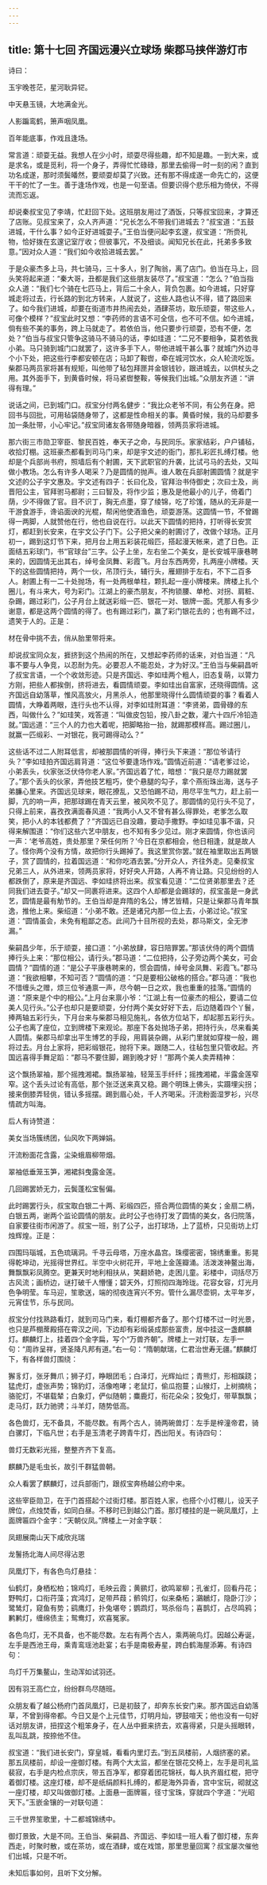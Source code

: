 ```yaml
---
---
---
```

title: 第十七回 齐国远漫兴立球场 柴郡马挟伴游灯市
---





诗曰：

玉宇晚苍茫，星河耿异铓。

中天悬玉镜，大地满金光。

人影蹁鸾鹤，箫声咽凤凰。

百年能底事，作戏且逢场。

常言道：顽耍无益。我想人在少小时，顽耍尽得些趣，却不知是趣。一到大来，或是求名，或是觅利，将一个身子，弄得忙忙碌碌，那里去偷得一时一刻的闲？直到功名成遂，那时须鬓皤然，要顽耍却莫了兴致。还有那不得成遂一命先亡的，这便干干的忙了一生。善于逢场作戏，也是一句至语。但要识得个悲乐相为倚伏，不得流而忘返。

却说秦叔宝见了李靖，忙赶回下处。这班朋友用过了酒饭，只等叔宝回来，才算还了店账。见叔宝来了，众人齐声道：“兄长怎么不带我们进城去？”叔宝道：“五鼓进城，干什么事？如今正好进城耍子。”王伯当便问起李玄邃，叔宝道：“所赍礼物，恰好拨在玄邃记室厅收；但彼事冗，不及细谈。闻知兄长在此，托弟多多致意。”因对众人道：“我们如今收拾进城去罢。”

于是众豪杰多上马，共七骑马，三十多人，别了陶翁，离了店门。伯当在马上，回头笑将起来道：“秦大哥，丑都是我们这些朋友装尽了。”叔宝道：“怎么？”伯当指众人道：“我们七个骑在七匹马上，背后二十余人，背负包裹。如今进城，只好穿城走将过去，行长路的到北方转来，人就说了，这些人路也认不得，错了路回来了。如今我们进城，却要在街道市井热闹去处，酒肆茶坊，取乐顽耍，带这些人，可像个模样？”叔宝此时又想：“李药师的言语不可全信，也不可不信。如今进城，倘有些不美的事务，跨上马就走了。若依伯当，他只要步行顽耍，恐有不便，怎处？”伯当与叔宝只管争这骑马不骑马的话，李如珪道：“二兄不要相争，莫若依我小弟。马只骑到城门口就罢了，这许多手下人，带他进城干甚么事？就城门外边寻个小下处，把这些行李都安顿在店；马卸了鞍辔，牵在城河饮水，众人轮流吃饭。柴郡马两员家将甚有规矩，叫他带了毡包拜匣并金银钱钞，跟进城去，以供杖头之用。其外面手下，到黄昏时候，将马紧辔整鞍，等候我们出城。”众朋友齐道：“讲得有理。”

说话之间，已到城门口。叔宝分付两名健步：“我比众老爷不同，有公务在身。把回书与回批，可用毡袋随身带了，这都是性命相关的事。黄昏时候，我的马却要多加一条肚带，小心牢记。”叔宝同诸友各带随身暗器，领两员家将进城。

那六街三市勋卫宰臣、黎民百姓，奉天子之命，与民同乐。家家结彩，户户铺毡，收拾灯棚。这班豪杰都看到司马门来，却是宇文述的衙门，那扎彩匠扎缚灯楼。他却是个兵部尚书府，照墙后有个射圃，天下武职官的升袭，比试弓马的去处，又叫做小教场。怎么有许多人喝采？乃是圆情的抛声。谁人敢在兵部射圃圆情？就是宇文述的公子宇文惠及。宇文述有四子：长曰化及，官拜治书侍御史；次曰士及，尚晋阳公主，官拜驸马都尉；三曰智及，将作少监；惠及是他最小的儿子，倚着门荫，少不得做了官。目不识丁，胸无点墨，穿了绫锦，吃了珍馐，随从的无非是一干游食游手，谗谄面谀的光棍，帮闲他使酒渔色，顽耍游荡。这圆情一节，不曾踢得一两脚，人就赞他在行，他也自说在行。以此天下圆情的把持，打听得长安赏灯，都赶到长安来，在宇文公子门下。公子把父亲的射圃讨了，改做个球场。正月初一，踢到这灯节下来，把月台上用五彩装花缎匹，搭起漫天帐来，遮了日色。正面结五彩球门，书“官球台”三字。公子上坐，左右坐二个美女，是长安城平康巷聘来的，因圆情无出其右，绰号金凤舞、彩霞飞。月台东西两旁，扎两座小牌楼。天下的这些圆情把持，两个一伙，吊顶行头，辅行头，雁翅排于左右，不下二百多人。射圃上有一二十处抛场，有一处两根单柱，颗扎起一座小牌楼来。牌楼上扎个圈儿，有斗来大，号为彩门。江湖上的豪杰朋友，不拘锁腰、单枪、对拐、肩粧、杂踢，踢过彩门，公子月台上就送彩缎一匹、银花一对、银牌一面。凭那人有多少谢意，都是这两个圆情的得了。也有踢过彩门，赢了彩门银花去的；也有踢不过，遗笑于人的。正是：

材在骨中挑不去，俏从胎里带将来。

却说叔宝同众友，捱挤到这个热闹的所在，又想起李药师的话来，对伯当道：“凡事不要与人争竞，以忍耐为先。必要忍人不能忍处，才为好汉。”王伯当与柴嗣昌听了叔宝言语，一个个收敛形迹。只是齐国远、李如珪两个粗人，旧态复萌，以膂力方刚，把些人都挨倒，挤将进去，看圆情顽耍。李如珪出自富家，还晓得圆情。这齐国远自幼落草，惟风高放火，月黑杀人，他那里晓得什么圆情顽耍的事？看着人圆情，大睁着两眼，连行头也不认得，对李如珪附耳道：“李贤弟，圆骨碌的东西，叫做什么？”如珪笑，戏答道：“叫做皮包铅，按八卦之数，灌六十四斤冷铅造就。”国远道：“三个人的力也大着呢，把脚略抬一抬，就踢那模样高。踢过圈儿，就赢一匹缎彩、一对银花，我可踢得动么？”

这些话不过二人附耳低言，却被那圆情的听得，捧行头下来道：“那位爷请行头？”李如珪拍齐国远肩背道：“这位爷要逢场作戏。”圆情近前道：“请老爹过论，小弟丢头，伙家张泛伏侍你老人家。”齐国远着了忙，暗想：“我只是尽力踢就罢了。”那个丢头的伙家，弄他技艺粗巧，使个悬腿的勾子，拿个燕衔珠出海，送与子弟臁心里来。齐国远见球来，眼花撩乱，又恐怕踢不动，用尽平生气力，赶上前一脚，亢的响一声，把那球踢在青天云里，被风吹不见了。那圆情的见行头不见了，只得上前来，喜孜孜满面春风道：“我两小人又不曾有甚么得罪处，老爹怎么取笑，把小人的本钱都费了？”齐国远已自没趣，要动手撒野。李如珪见事不谐，只得来解围道：“你们这些六艺中朋友，也不知有多少见过。刚才来圆情，你也该问一声：‘老爷高姓，贵处那里？荣任何所？’今日在京都相会，他日相逢，就是故人了。怪你两个没有方情，故把你行头踢掉了。我这里赏你罢。”就在袖里取出五两银子，赏了圆情的，拉着国远道：“和你吃酒去罢。”分开众人，齐往外走。见秦叔宝兄弟三人，从外进来，领两员家将，好好央人开路，人再不肯让路。只见纷纷的人都跌倒了，原来是齐国远、李如珪挤将出来。叔宝看见道：“二位贤弟那里去？还同我们进去耍子。”却又一同裹将进来。这四个人却都是会踢球的，叔宝虽是一身武艺，圆情是最有觔节的。王伯当却是弃隋的名公，博艺皆精，只是让柴郡马青年飘逸，推他上来。柴绍道：“小弟不敢。还是诸兄内那一位上去，小弟过论。”叔宝道：“圆情虽会，未免有粗鄙之态。此间乃十目所视的去处，郡马斯文，全无渗漏。”

柴嗣昌少年，乐于顽耍，接口道：“小弟放肆，容日陪罪罢。”那该伏侍的两个圆情捧行头上来：“那位相公，请行头。”郡马道：“二位把持，公子旁边两个美女，可会圆情？”圆情的道：“是公子平康巷聘来的，惯会圆情，绰号金凤舞、彩霞飞。”郡马道：“我欲相攀，不知可否？”圆情的道：“只是要相公破格的搭合。”郡马道：“我也不惜缠头之赠，烦三位爷通禀一声，尽今朝一日之欢，我也重重的挂落。”圆情的道：“原来是个中的相公。”上月台来禀小爷：“江湖上有一位豪杰的相公，要请二位美人见行头。”公子也却只是要顽耍，分付两个美女好好下去，后边随着四个丫鬟，捧两轴五彩行头，下月台来与柴郡马相见施礼，各依方位站下，却起那五彩行头。公子也离了座位，立到牌楼下来观论。那座下各处抛场子弟，把持行头，尽来看美人圆情。柴郡马却拿出平生博艺的手段，用肩装杂踢，从彩门里就如穿梭一般，踢将过去。月台上家将，把彩缎银花，抛将下来。跟随二人，往毡包里只管收起。齐国远喜得手舞足蹈：“郡马不要住脚，踢到晚才好！”那两个美人卖弄精神：

这个飘扬翠袖，那个摇拽湘裙。飘扬翠袖，轻笼玉手纤纤；摇拽湘裙，半露金莲窄窄。这个丢头过论有高低，那个张泛送来真又稳。踢个明珠上佛头，实蹑埋尖拐；接来倒膝弄轻佻，错认多摇摆。踢到眉心处，千人齐喝采。汗流粉面湿罗衫，兴尽情疏方叫海。

后人有诗赞道：

美女当场簇绣团，仙风吹下两婵娟。

汗流粉面花含露，尘染蛾眉柳带烟。

翠袖低垂笼玉笋，湘裙斜曳露金莲。

几回踢罢娇无力，云鬓蓬松宝髻偏。

此时踢罢行头，叔宝取白银二十两、彩缎四匹，搭合两位圆情的美女；金扇二柄，白银五两，谢两个监论圆情的朋友。此时公子也待打发了圆情的美女，各归院落，自家要往街市闲游了。叔宝一班，别了公子，出打球场，上了蓝桥，只见街坊上灯烛辉煌。正是：

四围玛瑙城，五色琉璃洞。千寻云母塔，万座水晶宫。珠缨密密，锦绣重重。影晃得乾坤动，光摇得世界红。半空中火树花开，平地上金莲瓣涌。活泼泼神鳌出海，舞飘飘彩凤腾空。更兼天时地利相扶从，笑翻娇艳，走困儿童。彩楼中，词括尽万古风流；画桥边，谜打破千人懵懂；碧天外，灯照彻四海玲珑。花容女容，灯光月色争明莹。车马迎，笙歌送，端的彻夜连宵兴不穷。管什么漏尽壶铜，太平年岁，元宵佳节，乐与民同。

叔宝分付找熟路看灯，就到司马门来，看灯棚都齐备了。那个灯楼不过一时光景，也只是芦棚蓆殿搭在霄汉之间，下边却有彩缎装成那些富贵，居中挂这一盏麒麟灯。麒麟灯上，挂着四个金字扁，写个“万兽齐朝”。牌楼上一对灯联，左手一句：“周祚呈祥，贤圣降凡邦有道。”右一句：“隋朝献瑞，仁君治世寿无疆。”麒麟灯下，有各样兽灯围绕：

獬豸灯，张牙舞爪；狮子灯，睁眼团毛；白泽灯，光辉灿烂；青熊灯，形相蹊跷；猛虎灯，虚张声势；锦豹灯，活像咆哮；老鼠灯，偷瓜抱蔓；山猴灯，上树摘桃；骆驼灯，不堪载辇；白象灯，俨似随朝；麋鹿灯，衔花朵朵；狡兔灯，带草飘飘；走马灯，跃力驰骋；斗羊灯，随势低高。

各色兽灯，无不备具，不能尽数。有两个古人，骑两碗兽灯：左手是梓潼帝君，骑白骡灯，下临凡世；右手是玉清老子跨青牛灯，西出阳关。有诗四句：

兽灯无数彩光摇，整整齐齐下复高。

麒麟乃是毛虫长，故引千群猛兽朝。

众人看罢了麒麟灯，过兵部衙门，跟叔宝奔杨越公府中来。

这些宰臣勋卫，在于门首搭起个过街灯楼。那百姓人家，也搭个小灯棚儿，设天子牌位，点烛焚香，如同白昼。不移时已到越公门首。那灯楼挂的是一碗凤凰灯，上面牌匾四个金字：“天朝仪凤。”牌楼上一对金字联：

凤翅展南山天下咸欣兆瑞

龙鬐扬北海人间尽得沾恩

凤凰灯下，有各色鸟灯悬挂：

仙鹤灯，身栖松柏；锦鸡灯，毛映云霞；黄鹂灯，欲鸣翠柳；孔雀灯，回看丹花；野鸭灯，口衔荇藻；宾鸿灯，足带芦葭；鹡鸰灯，似来桑柘；鸂鶒灯，隐卧汀沙；鹭鸶灯，窥鱼有势；鹞鹰灯，扑兔堪夸；鹦鹉灯，骂杀俗鸟；喜鹊灯，占尽鸣鸦；鹣鹣灯，缠绵债主；鸳鸯灯，欢喜冤家。

各色鸟灯，无不具备，也不能尽数。左右有两个古人，乘两碗鸟灯。因越公寿诞，左手是西池王母，乘青鸾瑶池赴宴；右手是南极寿星，跨白鹤海屋添筹。有诗四句：

鸟灯千万集鳌山，生动浑如试羽还。

因有羽王高伫立，纷纷群鸟尽随班。

众朋友看了越公杨府门首凤凰灯，已是初鼓了，却奔东长安门来。那齐国远自幼落草，不曾到得帝都。今日又是个上元佳节，灯明月灿，锣鼓喧天；他也没有一句好话对朋友讲，扭捏这个粗笨身子，在人丛中捱来挤去，欢喜得紧，只是头摇眼转，乱叫乱跳，按捺他不住。

叔宝道：“我们进长安门，穿皇城，看看内里灯去。”到五凤楼前，人烟挤塞的紧。那五凤楼前，却设一座御灯楼。有两个大太监，都坐在银花交椅上，左手是司礼监裴寂，右手是内检点宗庆，带五百净军，都穿着团花锦袄，每人执齐眉红棍，把守着御灯楼。这座灯楼，却不是纸绢颜料扎缚的，都是海外异香，宫中宝玩，砌就这一座灯楼，却又叫做御灯楼。上面悬一面牌匾，径寸宝珠，穿就四个字道：“光昭天下。”玉嵌金镶的一对联句道：

三千世界笙歌里，十二都城锦绣中。

御灯景致，大是不同。王伯当、柴嗣昌、齐国远、李如珪一班人看了御灯楼，东奔西走，时聚时散，或在茶坊，或在酒肆，或在戏馆，那里思量回寓？叔宝屡次催他们出城，只是不听。

未知后事如何，且听下文分解。